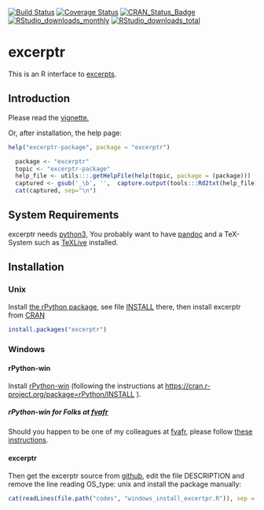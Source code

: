 <!-- README.md is generated from README.Rmd. Please edit that file -->
[![Build Status](https://travis-ci.org/fvafrCU/excerptr.svg?branch=master)](https://travis-ci.org/fvafrCU/excerptr)
[![Coverage Status](https://codecov.io/github/fvafrCU/excerptr/coverage.svg?branch=master)](https://codecov.io/github/fvafrCU/excerptr?branch=master)
[![CRAN_Status_Badge](https://www.r-pkg.org/badges/version/excerptr)](https://cran.r-project.org/package=excerptr)
[![RStudio_downloads_monthly](https://cranlogs.r-pkg.org/badges/excerptr)](https://cran.r-project.org/package=excerptr)
[![RStudio_downloads_total](https://cranlogs.r-pkg.org/badges/grand-total/excerptr)](https://cran.r-project.org/package=excerptr)


# excerptr
This is an R interface to [excerpts](https://pypi.python.org/pypi/excerpts).

## Introduction

Please read the [vignette.](https://htmlpreview.github.io/?https://github.com/fvafrCU/excerptr/blob/master/inst/doc/excerptr_Introduction.html)

<!-- vignette. Either [the version on github](https://htmlpreview.github.io/?https://github.com/fvafrCU/excerptr/blob/master/inst/doc/excerptr_Introduction.html)
or [the one released on cran](https://cran.r-project.org/packages=excerptr/vignettes/excerptr_Introduction.html). -->

Or, after installation, the help page:
```r
help("excerptr-package", package = "excerptr")
```
```r
  package <- "excerptr"
  topic <- "excerptr-package"
  help_file <- utils:::.getHelpFile(help(topic, package = (package)))
  captured <- gsub('_\b', '',  capture.output(tools:::Rd2txt(help_file) ))
  cat(captured, sep="\n")
```

## System Requirements
excerptr needs [python3](https://www.python.org/download/releases/3.0/),
You probably want to have [pandoc](https://www.pandoc.org/) and a TeX-System such as 
[TeXLive](https://www.tug.org/texlive/) installed.

## Installation

### Unix
Install [the rPython package](https://cran.r-project.org/package=rPython), see 
file [INSTALL](https://cran.r-project.org/package=rPython/INSTALL) there,
then install excerptr from [CRAN](https://cran.r-project.org/package=excerptr)
```r
install.packages("excerptr")
```

### Windows

#### rPython-win
Install [rPython-win](https://github.com/cjgb/rPython-win)
(following the instructions at 
[https://cran.r-project.org/package=rPython/INSTALL](https://cran.r-project.org/package=rPython/INSTALL)
).

##### rPython-win for Folks at [fvafr](http://www.fva-bw.de/)
Should you happen to be one of my colleagues at  [fvafr](http://www.fva-bw.de/), please follow 
[these instructions](https://github.com/fvafrCU/excerptr/blob/master/howto_fva.md).

#### excerptr
Then get the excerptr source
from [github](https://github.com/fvafrCU/excerptr), edit the file DESCRIPTION and remove the line reading
    OS_type: unix
and install the package manually:
```r
cat(readLines(file.path("codes", "windows_install_excertpr.R")), sep = "\n")
```


